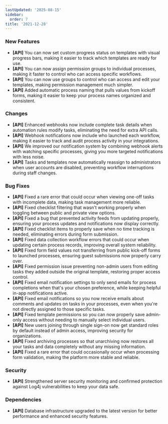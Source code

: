 ```yaml
---
lastUpdated: '2025-08-15'
sidebar:
  order: 7
title: '2021-12-28'
---
```


### New Features

- **[API]** You can now set custom progress status on templates with visual progress bars, making it easier to track which templates are ready for use.
- **[API]** You can now assign permission groups to individual processes, making it faster to control who can access specific workflows.
- **[API]** You can now use groups to control who can access and edit your templates, making permission management much simpler.
- **[API]** Added automatic process naming that pulls values from kickoff forms, making it easier to keep your process names organized and consistent.

### Changes

- **[API]** Enhanced webhooks now include complete task details when automation rules modify tasks, eliminating the need for extra API calls.
- **[API]** Webhook notifications now include who launched each workflow, making it easier to track and audit process activity in your integrations.
- **[API]** We improved our notification system by combining webhook alerts with watching specific processes, giving you more targeted notifications with less noise.
- **[API]** Tasks and templates now automatically reassign to administrators when user accounts are disabled, preventing workflow interruptions during staff changes.

### Bug Fixes

- **[API]** Fixed a rare error that could occur when viewing one-off tasks with incomplete data, making task management more reliable.
- **[API]** Fixed checklist filtering that wasn't working properly when toggling between public and private view options.
- **[API]** Fixed a bug that prevented activity feeds from updating properly, ensuring your process updates and notifications now display correctly.
- **[API]** Fixed checklist items to properly save when no time tracking is needed, eliminating errors during form submission.
- **[API]** Fixed data collection workflow errors that could occur when updating certain process records, improving overall system reliability.
- **[API]** Fixed form field values not transferring from public kick-off forms to launched processes, ensuring guest submissions now properly carry over.
- **[API]** Fixed permission issue preventing non-admin users from editing tasks they added outside the original template, restoring proper access control.
- **[API]** Fixed email notification settings to only send emails for process completions when that's your chosen preference, while keeping helpful in-app notifications active.
- **[API]** Fixed email notifications so you now receive emails about comments and updates on tasks in your processes, even when you're not directly assigned to those specific tasks.
- **[API]** Fixed template permissions so you can now properly save admin-only access without needing to manually select individual users.
- **[API]** New users joining through single sign-on now get standard roles by default instead of admin access, improving security for organizations.
- **[API]** Fixed archiving processes so that unarchiving now restores all your tasks and data completely without any missing information.
- **[API]** Fixed a rare error that could occasionally occur when processing form validation, making the platform more stable and reliable.

### Security

- **[API]** Strengthened server security monitoring and confirmed protection against Log4j vulnerabilities to keep your data safe.

### Dependencies

- **[API]** Database infrastructure upgraded to the latest version for better performance and enhanced security features.